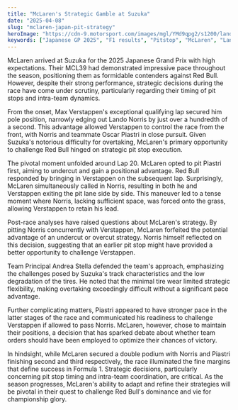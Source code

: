 ```yaml
---
title: "McLaren's Strategic Gamble at Suzuka"
date: "2025-04-08"
slug: "mclaren-japan-pit-strategy"
heroImage: "https://cdn-9.motorsport.com/images/mgl/YMd9qpg2/s1200/lando-norris-mclaren-oscar-pia.webp"
keywords: ["Japanese GP 2025", "F1 results", "Pitstop", "McLaren", "Lando Norris", "Oscar Piastri", "McLaren Constructors"]
---
```


McLaren arrived at Suzuka for the 2025 Japanese Grand Prix with high expectations. Their MCL39 had demonstrated impressive pace throughout the season, positioning them as formidable contenders against Red Bull. However, despite their strong performance, strategic decisions during the race have come under scrutiny, particularly regarding their timing of pit stops and intra-team dynamics.

From the onset, Max Verstappen's exceptional qualifying lap secured him pole position, narrowly edging out Lando Norris by just over a hundredth of a second. This advantage allowed Verstappen to control the race from the front, with Norris and teammate Oscar Piastri in close pursuit. Given Suzuka's notorious difficulty for overtaking, McLaren's primary opportunity to challenge Red Bull hinged on strategic pit stop execution.

The pivotal moment unfolded around Lap 20. McLaren opted to pit Piastri first, aiming to undercut and gain a positional advantage. Red Bull responded by bringing in Verstappen on the subsequent lap. Surprisingly, McLaren simultaneously called in Norris, resulting in both he and Verstappen exiting the pit lane side by side. This maneuver led to a tense moment where Norris, lacking sufficient space, was forced onto the grass, allowing Verstappen to retain his lead.

Post-race analyses have raised questions about McLaren's strategy. By pitting Norris concurrently with Verstappen, McLaren forfeited the potential advantage of an undercut or overcut strategy. Norris himself reflected on this decision, suggesting that an earlier pit stop might have provided a better opportunity to challenge Verstappen.

Team Principal Andrea Stella defended the team's approach, emphasizing the challenges posed by Suzuka's track characteristics and the low degradation of the tires. He noted that the minimal tire wear limited strategic flexibility, making overtaking exceedingly difficult without a significant pace advantage.

Further complicating matters, Piastri appeared to have stronger pace in the latter stages of the race and communicated his readiness to challenge Verstappen if allowed to pass Norris. McLaren, however, chose to maintain their positions, a decision that has sparked debate about whether team orders should have been employed to optimize their chances of victory.

In hindsight, while McLaren secured a double podium with Norris and Piastri finishing second and third respectively, the race illuminated the fine margins that define success in Formula 1. Strategic decisions, particularly concerning pit stop timing and intra-team coordination, are critical. As the season progresses, McLaren's ability to adapt and refine their strategies will be pivotal in their quest to challenge Red Bull's dominance and vie for championship glory.

